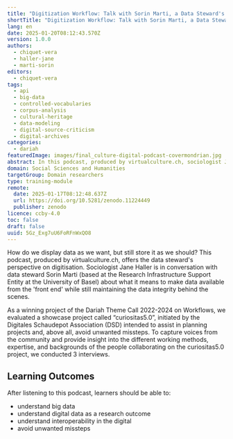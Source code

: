 ```yaml
---
title: "Digitization Workflow: Talk with Sorin Marti, a Data Steward's Perspective"
shortTitle: "Digitization Workflow: Talk with Sorin Marti, a Data Steward's Perspective"
lang: en
date: 2025-01-20T08:12:43.570Z
version: 1.0.0
authors:
  - chiquet-vera
  - haller-jane
  - marti-sorin
editors:
  - chiquet-vera
tags:
  - api
  - big-data
  - controlled-vocabularies
  - corpus-analysis
  - cultural-heritage
  - data-modeling
  - digital-source-criticism
  - digital-archives
categories:
  - dariah
featuredImage: images/final_culture-digital-podcast-covermondrian.jpg
abstract: In this podcast, produced by virtualculture.ch, sociologist Jane Haller, Digitales Schaudepot president, is conversing with Sorin Marti, a data steward in the Research Infrastructure Support Entity (RISE) at the University of Basel to discuss aspects of data management for public consumption.
domain: Social Sciences and Humanities
targetGroup: Domain researchers
type: training-module
remote:
  date: 2025-01-17T08:12:48.637Z
  url: https://doi.org/10.5281/zenodo.11224449
  publisher: zenodo
licence: ccby-4.0
toc: false
draft: false
uuid: 5Gz_Exg7uU6FoRFnWxQO8
---
```

How do we display data as we want, but still store it as we should?  This podcast, produced by virtualculture.ch, offers the data steward's perspective on digitisation.  Sociologist Jane Haller is in conversation with data steward Sorin Marti (based at the Research Infrastructure Support Entity at the University of Basel) about what it means to make data available from the 'front end' while still maintaining the data integrity behind the scenes.

As a winning project of the Dariah Theme Call 2022-2024 on Workflows, we evaluated a showcase project called “curiositas5.0”, initiated by the Digitales Schaudepot Association (DSD) intended to assist in planning projects and, above all, avoid unwanted missteps. To capture voices from the community and provide insight into the different working methods, expertise, and backgrounds of the people collaborating on the curiositas5.0 project, we conducted 3 interviews.


## Learning Outcomes

After listening to this podcast, learners should be able to:

- understand big data
- understand digital data as a research outcome
- understand interoperability in the digital
- avoid unwanted missteps

<ExternalResource title="Interested in learning more?" subtitle="Podcast with a Data Steward (spotify)" url="https://open.spotify.com/episode/6EcwZoIML327896MZW6Jo3?si=CnE5M8F6QBmRin-ZtpI_2A" />

